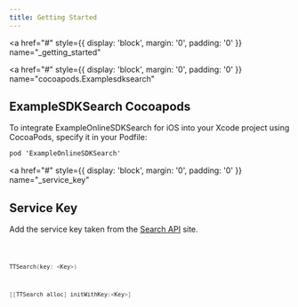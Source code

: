 ```yaml
---
title: Getting Started
---
```


<a
  href="#"
  style={{ display: 'block', margin: '0', padding: '0' }}
  name="_getting_started"
></a>

<a
  href="#"
  style={{ display: 'block', margin: '0', padding: '0' }}
  name="cocoapods.Examplesdksearch"
></a>

## ExampleSDKSearch Cocoapods

To integrate ExampleOnlineSDKSearch for iOS into your Xcode project using CocoaPods, specify it in
your Podfile:

```objectivec
pod 'ExampleOnlineSDKSearch'
```

<a
  href="#"
  style={{ display: 'block', margin: '0', padding: '0' }}
  name="_service_key"
></a>

## Service Key

Add the service key taken from the [Search API](/search-api/documentation/product-information/introduction) site.

<Code>

```swift
TTSearch(key: <Key>)
```

```objectivec
[[TTSearch alloc] initWithKey:<Key>]
```

</Code>